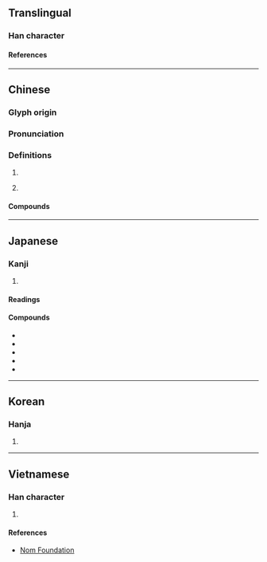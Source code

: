 {{also|狌}}
{{character info/new}}
==Translingual==

===Han character===
{{Han char|rn=94|rad=犬|as=09|sn=12|four=46214|canj=KHAHM|ids=⿰犭星}}

====References====
{{Han ref|kx=0714.210|dkj=20528|dj=1126.180|hdz=21356.170|uh=7329}}

----

==Chinese==
{{zh-forms}}

===Glyph origin===
{{Han etym}}

===Pronunciation===
{{zh-pron
|m=xīng
|c=sing1
|mn=seng
|mn-t=sêng1
|mc=y
|oc=y
|cat=n
}}

===Definitions===
{{zh-hanzi}}

# {{zh-only|猩猩|short=y}}
# {{lb|zh|by extension}} {{zh-synonym|猩紅|[[scarlet]]; [[bright]] [[red]]}}

====Compounds====
{{zh-der|大猩猩|猩猩|猩猩木|猩猩草|猩紅|猩紅熱|猩脣|金剛猩猩|黑猩猩}}

----

==Japanese==

===Kanji===
{{ja-kanji|grade=|rs=犬09}}

# {{rfdef|ja|sort=犬09}}

====Readings====
{{ja-readings
|goon=しょう<しやう
|kanon=せい
|kun=しょうじょう-, あかいろ
}}

====Compounds====
* {{ja-r|黒猩々|くろしょうじょう|gloss=[[chimpanzee]]}}
* {{ja-r|猩紅熱|しょうこうねつ|gloss=[[scarlet fever]]}}
* {{ja-r|猩々|しょうじょう|gloss=[[orangutan]]; heavy drinker}}
* {{ja-r|猩々蠅|しょうじょうばえ|gloss=[[fruit fly]] of Drosophilidae}}
* {{ja-r|猩々緋|しょうじょうひ|gloss=}}

----

==Korean==

===Hanja===
{{ko-hanja|성}}

# {{rfdef|ko|sort=犬09}}

----

==Vietnamese==

===Han character===
{{vi-readings|rs=犬09|reading=tinh}}

# {{rfdef|vi|sort=犬09}}

====References====
* [http://nomfoundation.org/common/nom_details.php?codepoint=7329 Nom Foundation]